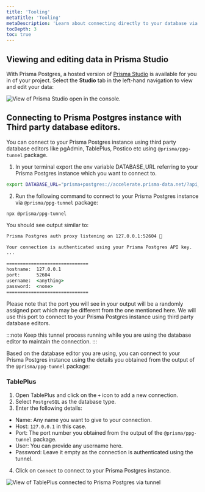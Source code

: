 ```yaml
---
title: 'Tooling'
metaTitle: 'Tooling'
metaDescription: 'Learn about connecting directly to your database via TCP tunnel'
tocDepth: 3
toc: true
---
```


## Viewing and editing data in Prisma Studio

With Prisma Postgres, a hosted version of [Prisma Studio](/orm/tools/prisma-studio) is available for you in of your project. Select the **Studio** tab in the left-hand navigation to view and edit your data:

![View of Prisma Studio open in the console.](/img/ppg-studio.png)

## Connecting to Prisma Postgres instance with Third party database editors.

You can connect to your Prisma Postgres instance using third party database editors like pgAdmin, TablePlus, Postico etc using `@prisma/ppg-tunnel` package.

1. In your terminal export the env variable DATABASE_URL referring to your Prisma Postgres instance which you want to connect to.

```bash
export DATABASE_URL="prisma+postgres://accelerate.prisma-data.net/?api_key=eyJhbGciOiJIUzI..."
``` 

2. Run the following command to connect to your Prisma Postgres instance via `@prisma/ppg-tunnel` package:
```terminal
npx @prisma/ppg-tunnel
```

You should see output similar to:

```cmd
Prisma Postgres auth proxy listening on 127.0.0.1:52604 🚀

Your connection is authenticated using your Prisma Postgres API key.
...

==============================
hostname:  127.0.0.1
port:      52604
username:  <anything>
password:  <none>
==============================
```

Please note that the port you will see in your output will be a randomly assigned port which may be different from the one mentioned here. We will use this port to connect to your Prisma Postgres instance using third party database editors.

:::note
Keep this tunnel process running while you are using the database editor to maintain the connection.
:::

Based on the database editor you are using, you can connect to your Prisma Postgres instance using the details you obtained from the output of the `@prisma/ppg-tunnel` package:

### TablePlus

1. Open TablePlus and click on the `+` icon to add a new connection.
2. Select `PostgreSQL` as the database type.
3. Enter the following details:

- Name: Any name you want to give to your connection.
- Host: `127.0.0.1` in this case. 
- Port: The port number you obtained from the output of the `@prisma/ppg-tunnel` package.
- User: You can provide any username here.
- Password: Leave it empty as the connection is authenticated using the tunnel.

4. Click on `Connect` to connect to your Prisma Postgres instance.

![View of TablePlus connected to Prisma Postgres via tunnel](/img/ppg-tableplus.png)